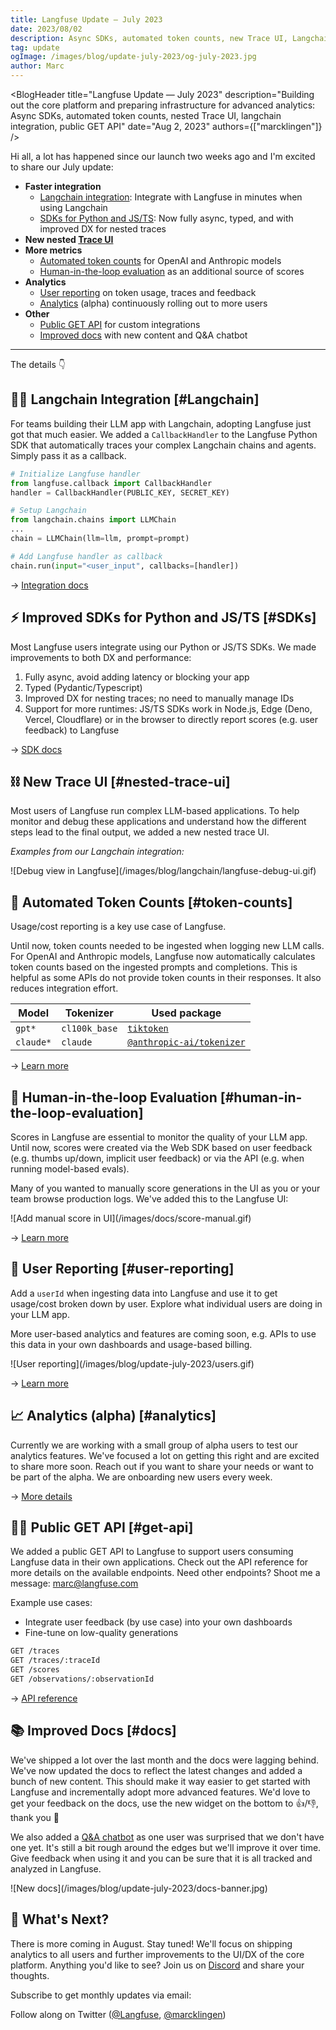 ```yaml
---
title: Langfuse Update — July 2023
date: 2023/08/02
description: Async SDKs, automated token counts, new Trace UI, Langchain integration, public GET API, new reports, ...
tag: update
ogImage: /images/blog/update-july-2023/og-july-2023.jpg
author: Marc
---
```



<BlogHeader
  title="Langfuse Update — July 2023"
  description="Building out the core platform and preparing infrastructure for advanced analytics: Async SDKs, automated token counts, nested Trace UI, langchain integration, public GET API"
  date="Aug 2, 2023"
  authors={["marcklingen"]}
/>

Hi all, a lot has happened since our launch two weeks ago and I'm excited to share our July update:

- **Faster integration**
  - [Langchain integration](#langchain): Integrate with Langfuse in minutes when using Langchain
  - [SDKs for Python and JS/TS](#sdks): Now fully async, typed, and with improved DX for nested traces
- **New nested [Trace UI](#nested-trace-ui)**
- **More metrics**
  - [Automated token counts](#token-counts) for OpenAI and Anthropic models
  - [Human-in-the-loop evaluation](#human-in-the-loop-evaluation) as an additional source of scores
- **Analytics**
  - [User reporting](#user-reporting) on token usage, traces and feedback
  - [Analytics](#analytics) (alpha) continuously rolling out to more users
- **Other**
  - [Public GET API](#get-api) for custom integrations
  - [Improved docs](#docs) with new content and Q&A chatbot

---

The details 👇

## 🦜🔗 Langchain Integration [#Langchain]

For teams building their LLM app with Langchain, adopting Langfuse just got that much easier. We added a `CallbackHandler` to the Langfuse Python SDK that automatically traces your complex Langchain chains and agents. Simply pass it as a callback.

```python /callbacks=[handler]/
# Initialize Langfuse handler
from langfuse.callback import CallbackHandler
handler = CallbackHandler(PUBLIC_KEY, SECRET_KEY)

# Setup Langchain
from langchain.chains import LLMChain
...
chain = LLMChain(llm=llm, prompt=prompt)

# Add Langfuse handler as callback
chain.run(input="<user_input", callbacks=[handler])
```

→ [Integration docs](/docs/langchain)

## ⚡️ Improved SDKs for Python and JS/TS [#SDKs]

Most Langfuse users integrate using our Python or JS/TS SDKs. We made improvements to both DX and performance:

1. Fully async, avoid adding latency or blocking your app
2. Typed (Pydantic/Typescript)
3. Improved DX for nesting traces; no need to manually manage IDs
4. Support for more runtimes: JS/TS SDKs work in Node.js, Edge (Deno, Vercel, Cloudflare) or in the browser to directly report scores (e.g. user feedback) to Langfuse

→ [SDK docs](/docs/sdk)

## ⛓️ New Trace UI [#nested-trace-ui]

Most users of Langfuse run complex LLM-based applications. To help monitor and debug these applications and understand how the different steps lead to the final output, we added a new nested trace UI.

_Examples from our Langchain integration:_

<Frame>
  ![Debug view in Langfuse](/images/blog/langchain/langfuse-debug-ui.gif)
</Frame>

## 🧮 Automated Token Counts [#token-counts]

Usage/cost reporting is a key use case of Langfuse.

Until now, token counts needed to be ingested when logging new LLM calls. For OpenAI and Anthropic models, Langfuse now automatically calculates token counts based on the ingested prompts and completions. This is helpful as some APIs do not provide token counts in their responses. It also reduces integration effort.

| Model     | Tokenizer     | Used package                                                                       |
| --------- | ------------- | ---------------------------------------------------------------------------------- |
| `gpt*`    | `cl100k_base` | [`tiktoken`](https://www.npmjs.com/package/tiktoken)                               |
| `claude*` | `claude`      | [`@anthropic-ai/tokenizer`](https://www.npmjs.com/package/@anthropic-ai/tokenizer) |

→ [Learn more](/docs/token-usage)

## 🌟 Human-in-the-loop Evaluation [#human-in-the-loop-evaluation]

Scores in Langfuse are essential to monitor the quality of your LLM app. Until now, scores were created via the Web SDK based on user feedback (e.g. thumbs up/down, implicit user feedback) or via the API (e.g. when running model-based evals).

Many of you wanted to manually score generations in the UI as you or your team browse production logs. We've added this to the Langfuse UI:

<Frame>![Add manual score in UI](/images/docs/score-manual.gif)</Frame>

→ [Learn more](/docs/scores)

## 👥 User Reporting [#user-reporting]

Add a `userId` when ingesting data into Langfuse and use it to get usage/cost broken down by user. Explore what individual users are doing in your LLM app.

More user-based analytics and features are coming soon, e.g. APIs to use this data in your own dashboards and usage-based billing.

<Frame>![User reporting](/images/blog/update-july-2023/users.gif)</Frame>

→ [Learn more](/docs/user-explorer)

## 📈 Analytics (alpha) [#analytics]

Currently we are working with a small group of alpha users to test our analytics features. We've focused a lot on getting this right and are excited to share more soon. Reach out if you want to share your needs or want to be part of the alpha. We are onboarding new users every week.

→ [More details](/docs/analytics)

## 👩‍💻 Public GET API [#get-api]

We added a public GET API to Langfuse to support users consuming Langfuse data in their own applications. Check out the API reference for more details on the available endpoints. Need other endpoints? Shoot me a message: marc@langfuse.com

Example use cases:

- Integrate user feedback (by use case) into your own dashboards
- Fine-tune on low-quality generations

```sh
GET /traces
GET /traces/:traceId
GET /scores
GET /observations/:observationId
```

→ [API reference](/docs/api)

## 📚 Improved Docs [#docs]

We've shipped a lot over the last month and the docs were lagging behind. We've now updated the docs to reflect the latest changes and added a bunch of new content. This should make it way easier to get started with Langfuse and incrementally adopt more advanced features. We'd love to get your feedback on the docs, use the new widget on the bottom to 👍/👎, thank you 🙏

We also added a [Q&A chatbot](/blog/qa-chatbot-for-langfuse-docs) as one user was surprised that we don't have one yet. It's still a bit rough around the edges but we'll improve it over time. Give feedback when using it and you can be sure that it is all tracked and analyzed in Langfuse.

<Frame>![New docs](/images/blog/update-july-2023/docs-banner.jpg)</Frame>

## 🚢 What's Next?

There is more coming in August. Stay tuned! We'll focus on shipping analytics to all users and further improvements to the UI/DX of the core platform. Anything you'd like to see? Join us on [Discord](/discord) and share your thoughts.


Subscribe to get monthly updates via email:

<ProductUpdateSignup source="Product update [July 2023]" className="mt-3" />

Follow along on Twitter ([@Langfuse](https://twitter.com/langfuse), [@marcklingen](https://twitter.com/marcklingen))


<Tweet id="1687153163332173838" />

